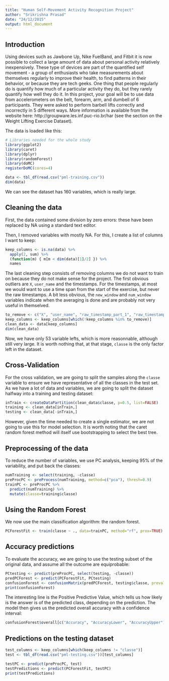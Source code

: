 ```yaml
---
title: "Human Self-Movement Activity Recognition Project"
author: "Srikrishna Prasad"
date: "24/12/2015"
output: html_document
---
```


Introduction
------------

Using devices such as Jawbone Up, Nike FuelBand, and Fitbit it is now possible to collect a large amount of data about personal activity relatively inexpensively. These type of devices are part of the quantified self movement - a group of enthusiasts who take measurements about themselves regularly to improve their health, to find patterns in their behavior, or because they are tech geeks. One thing that people regularly do is quantify how much of a particular activity they do, but they rarely quantify how well they do it. In this project, your goal will be to use data from accelerometers on the belt, forearm, arm, and dumbell of 6 participants. They were asked to perform barbell lifts correctly and incorrectly in 5 different ways. More information is available from the website here: http://groupware.les.inf.puc-rio.br/har (see the section on the Weight Lifting Exercise Dataset). 

The data is loaded like this:

```r
# Libraries needed for the whole study
library(ggplot2)
library(caret)
library(dplyr)
library(randomForest)
library(doMC)
registerDoMC(cores=4)
```
```r
data <- tbl_df(read.csv("pml-training.csv"))
dim(data)
```

We can see the dataset has 160 variables, which is really large.

Cleaning the data
-----------------

First, the data contained some division by zero errors: these have been replaced by NA using a standard text editor.

Then, I removed variables with mostly NA. For this, I create a list of columns I want to keep:

```r
keep_columns <- is.na(data) %>%
  apply(2, sum) %>%
  (function(m) { m[m < dim(data)[1]/2] }) %>%
  names
```

The last cleaning step consists of removing columns we do not want to train on because they do not make sense for the project.
The first obvious outliers are `X`, `user_name` and the timestamps. For the timestamps, at most we would want to use a time span
from the start of the exercise, but never the raw timestamps. A bit less obvious, the `new_window` and `num_window`
variables indicate when the averaging is done and are probably not very useful in themselved.

```r
to_remove <- c("X", "user_name", "raw_timestamp_part_1", "raw_timestamp_part_2", "cvtd_timestamp", "new_window", "num_window")
keep_columns <- keep_columns[which(!keep_columns %in% to_remove)]
clean_data <- data[keep_columns]
dim(clean_data)
```

Now, we have only 53 variable lefts, which is more reasonnable, although still very large.
It is worth nothing that, at that stage, `classe` is the only factor left in the dataset.

Cross-Validation
----------------

For the cross validation, we are going to split the samples along the `classe` variable to ensure we have representative of all the classes in the test set. As we have a lot of data and variables, we are going to split the dataset halfway into a training and testing dataset:

```r
inTrain <- createDataPartition(clean_data$classe, p=0.5, list=FALSE)
training <- clean_data[inTrain,]
testing <- clean_data[-inTrain,]
```

However, given the time needed to create a single estimator, we are not going to use this for model selection. It is worth noting that the caret random forest method will itself use bootstrapping to select the best tree.

Preprocessing of the data
-------------------------

To reduce the number of variables, we use PC analysis, keeping 95% of the variability, and put back the classes:

```r
numTraining <- select(training, -classe)
preProcPC <- preProcess(numTraining, method=c("pca"), thresh=0.9)
trainPC <- preProcPC %>%
  predict(numTraining) %>%
  mutate(classe=training$classe)
```

Using the Random Forest
-----------------------

We now use the main classification algorithm: the random forest.

```r
PCForestFit <- train(classe ~ ., data=trainPC, method="rf", prox=TRUE)
```

Accuracy predictions
--------------------
To evaluate the accuracy, we are going to use the testing subset of the original data, and assume all the outcome are equiprobable:

```r
PCtesting <- predict(preProcPC, select(testing, -classe))
predPCForest <- predict(PCForestFit, PCtesting)
confusionForest <- confusionMatrix(predPCForest, testing$classe, prevalence=c(A=0.2, B=0.2, C=0.2, D=0.2, E=0.2))
print(confusionForest)
```

The interesting line is the Positive Predictive Value, which tells us how likely is the answer is of the predicted class, depending on the prediction. The model then gives us the predicted overall accuracy with a confidence interval:

```r
confusionForest$overall[c("Accuracy", "AccuracyLower", "AccuracyUpper")]
```

Predictions on the testing dataset
----------------------------------

```r
test_columns <- keep_columns[which(keep_columns != "classe")]
test <- tbl_df(read.csv("pml-testing.csv"))[test_columns]

testPC <- predict(preProcPC, test)
testPredictions <- predict(PCForestFit, testPC)
print(testPredictions)
```